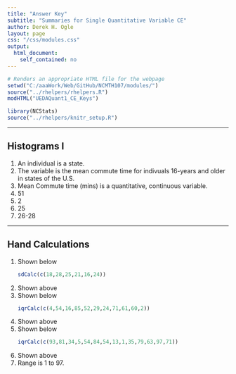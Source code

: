 ```yaml
---
title: "Answer Key"
subtitle: "Summaries for Single Quantitative Variable CE"
author: Derek H. Ogle
layout: page
css: "/css/modules.css"
output:
  html_document:
    self_contained: no
---
```


```r
# Renders an appropriate HTML file for the webpage
setwd("C:/aaaWork/Web/GitHub/NCMTH107/modules/")
source("../rhelpers/rhelpers.R")
modHTML("UEDAQuant1_CE_Keys")
```

```r
library(NCStats)
source("../rhelpers/knitr_setup.R")
```

----

## Histograms I

1. An individual is a state.
1. The variable is the mean commute time for indivuals 16-years and older in states of the U.S.
1. Mean Commute time (mins) is a quantitative, continuous variable.
1. 51
1. 2
1. 25
1. 26-28

----

## Hand Calculations

<ol>
<li>Shown below</li>
```r
sdCalc(c(18,28,25,21,16,24))
```
<li>Shown above</li>
<li>Shown below</li>
```r
iqrCalc(c(4,54,16,85,52,29,24,71,61,60,2))
```
<li>Shown above</li>
<li>Shown below</li>
```r
iqrCalc(c(93,81,34,5,54,84,54,13,1,35,79,63,97,71))
```

<li>Shown above</li>
<li>Range is 1 to 97.</li>
</ol>

